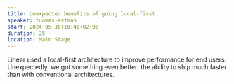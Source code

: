 ```yaml
---
title: Unexpected benefits of going local-first
speaker: tuomas-artman
start: 2024-05-30T10:40+02:00
duration: 25
location: Main Stage
---
```


Linear used a local-first architecture to improve performance for end users. Unexpectedly, we got something even better: the ability to ship much faster than with conventional architectures.
